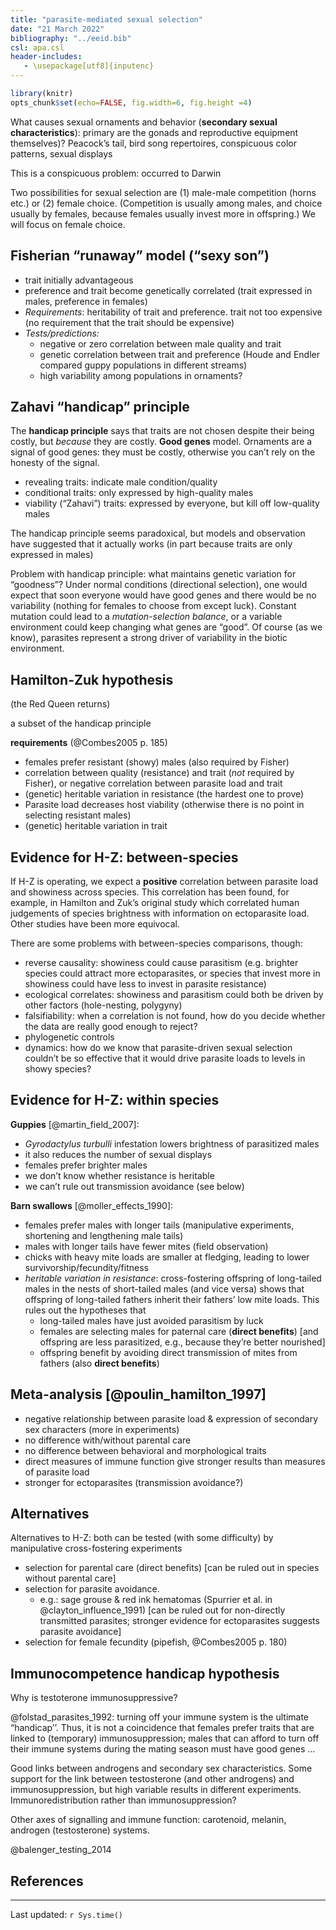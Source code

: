 ---
title: "parasite-mediated sexual selection"
date: "21 March 2022"
bibliography: "../eeid.bib"
csl: apa.csl
header-includes:
   - \usepackage[utf8]{inputenc}
---

```{r setup, include = FALSE}
library(knitr)
opts_chunk$set(echo=FALSE, fig.width=6, fig.height =4)
```


What causes sexual ornaments and behavior 
(**secondary sexual characteristics**): primary
are the gonads and reproductive
equipment themselves)?
Peacock's tail, bird song repertoires, conspicuous color patterns,
sexual displays

This is a conspicuous problem: occurred to Darwin

Two possibilities for sexual selection are (1) male-male competition (horns etc.) or  (2) female choice.  (Competition is usually among males, and choice
usually by females, because females usually invest more in offspring.)
We will focus on female choice.

## Fisherian "runaway" model ("sexy son")

- trait initially advantageous
- preference and trait become genetically correlated
(trait expressed in males, preference in females)
- *Requirements*: heritability of trait and preference.
trait not too expensive (no requirement that the
trait should be expensive)
- *Tests/predictions:*
    - negative or zero correlation between male quality and trait
    - genetic correlation between trait and preference (Houde and
Endler compared guppy populations in different streams)
    - high variability among populations in ornaments?

## Zahavi "handicap" principle

The **handicap principle** says that
traits are not chosen despite their being costly, but
*because* they are
costly.  **Good genes** model.  Ornaments are a signal of good genes:
they must be costly, otherwise you can't rely on the honesty of the
signal.

- revealing traits: indicate male condition/quality
- conditional traits: only expressed by high-quality males
- viability ("Zahavi") traits: expressed by everyone, but
kill off low-quality males

The handicap principle seems paradoxical,
but models and observation have suggested that
it actually works (in part because traits are only
expressed in males)

Problem with handicap principle: what maintains genetic variation for
"goodness"?  Under normal conditions (directional selection), one
would expect that soon everyone would have good genes and there
would be no variability (nothing for females to choose from except
luck).
Constant mutation could lead to a *mutation-selection balance*,
or a variable environment could keep changing what genes are "good".
Of course (as we know), parasites represent a strong driver of
variability in the biotic environment.

## Hamilton-Zuk hypothesis

(the Red Queen returns)

a subset of the handicap principle

**requirements** (@Combes2005 p. 185)

- females prefer resistant (showy) males
(also required by Fisher)
- correlation between quality (resistance) and trait
(*not* required by Fisher), or negative correlation between parasite load and trait
- (genetic) heritable variation in resistance
(the hardest one to prove)
- Parasite load decreases host viability
(otherwise there is no point in selecting resistant males)
- (genetic) heritable variation in trait


## Evidence for H-Z: between-species

If H-Z is operating, we
expect a **positive** correlation between parasite load and
showiness across species.
This correlation has been found, for example, in Hamilton and Zuk's
original study which correlated human judgements of species brightness
with information on ectoparasite load.  Other studies have been more
equivocal.

There are some problems with between-species comparisons, though:

- reverse causality: showiness could cause parasitism
(e.g. brighter species could attract more ectoparasites, or
species that invest more in showiness could have less to
invest in parasite resistance)
- ecological correlates: showiness and parasitism could
both be driven by other factors (hole-nesting, polygyny)
- falsifiability: when a correlation is not found, how do
you decide whether the data are really good enough to reject?
- phylogenetic controls
- dynamics: how do we know that parasite-driven sexual selection
couldn't be so effective that it would drive parasite loads to
\emph{lower} levels in showy species?

## Evidence for H-Z: within species

**Guppies** [@martin_field_2007]:

- *Gyrodactylus turbulli* infestation lowers brightness of parasitized
males
- it also reduces the number of sexual displays
- females prefer brighter males 
- we don't know whether resistance is heritable
- we can't rule out transmission avoidance (see below)

**Barn swallows** [@moller_effects_1990]:

- females prefer males with longer tails
(manipulative experiments, shortening and lengthening male tails)
- males with longer tails have fewer mites (field observation)
- chicks with heavy mite loads are smaller at fledging, leading to lower survivorship/fecundity/fitness
- *heritable variation in resistance*: cross-fostering offspring of long-tailed males in the nests of
short-tailed males (and vice versa) shows that offspring of long-tailed fathers inherit their fathers' low mite loads.
This rules out the hypotheses that
   - long-tailed males have just avoided parasitism by luck
   - females are selecting males for paternal care (**direct benefits**) [and offspring are less parasitized, e.g., because they're better nourished]
   - offspring benefit by avoiding direct transmission of mites from fathers (also **direct benefits**)

## Meta-analysis [@poulin_hamilton_1997]

- negative relationship between parasite load & expression of  secondary sex characters (more in experiments)
- no difference with/without parental care
- no difference between behavioral and morphological traits
- direct measures of immune function give  stronger results than measures of parasite load 
- stronger for ectoparasites (transmission avoidance?)

## Alternatives

Alternatives to H-Z: both can be tested
(with some difficulty) by manipulative cross-fostering
experiments

- selection for parental care (direct benefits)
[can be ruled out in species without parental care]
- selection for parasite avoidance.
   - e.g.: sage grouse & red ink hematomas (Spurrier et al. in @clayton_influence_1991)
[can be ruled out for non-directly transmitted parasites;
stronger evidence for ectoparasites suggests parasite
avoidance]
- selection for female fecundity (pipefish, @Combes2005 p. 180)

## Immunocompetence handicap hypothesis

Why is testoterone immunosuppressive?

@folstad_parasites_1992: turning off your immune
system is the ultimate "handicap''.  Thus, it is
not a coincidence that females prefer traits that
are linked to (temporary) immunosuppression; males that
can afford to turn off their immune systems during
the mating season must have good genes ...

Good links between androgens and secondary sex characteristics.
Some support for the link between testosterone
(and other androgens) and immunosuppression, 
but high variable results in different experiments.
Immunoredistribution rather than immunosuppression?

Other axes of signalling and immune function:
carotenoid, melanin, androgen (testosterone) systems.

@balenger_testing_2014

##  References
 
::: {#refs}
:::

---

Last updated: `r Sys.time()`
	


